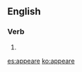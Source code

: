 ==English==

===Verb===
{{head|en|verb}}

# {{obsolete spelling of|appear|lang=en}}

[[es:appeare]]
[[ko:appeare]]